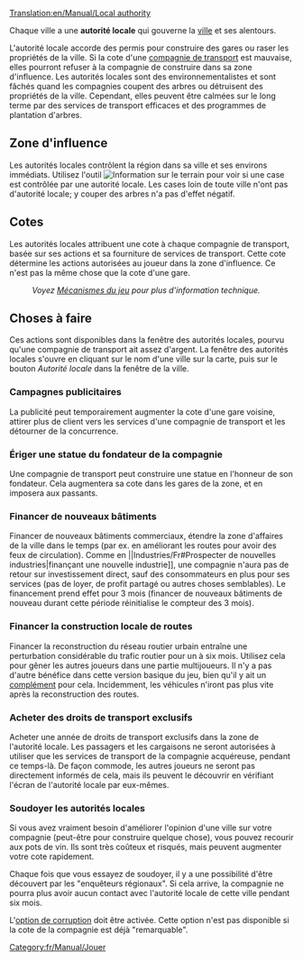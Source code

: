 [[Translation:en/Manual/Local authority]]

Chaque ville a une '''autorité locale''' qui gouverne la [[fr/Manual/Ville|ville]] et ses alentours.

L'autorité locale accorde des permis pour construire des gares ou raser les propriétés de la ville. Si la cote d'une [[fr/Manual/Compagnie de transport|compagnie de transport]] est mauvaise, elles pourront refuser à la compagnie de construire dans sa zone d'influence. Les autorités locales sont des environnementalistes et sont fâchés quand les compagnies coupent des arbres ou détruisent des propriétés de la ville. Cependant, elles peuvent être calmées sur le long terme par des services de transport efficaces et des programmes de plantation d'arbres.

==Zone d'influence==
Les autorités locales contrôlent la région dans sa ville et ses environs immédiats. Utilisez l'outil [[File:en/Manual/Manual html 51cda05b.png|Information sur le terrain]] pour voir si une case est contrôlée par une autorité locale. Les cases loin de toute ville n'ont pas d'autorité locale; y couper des arbres n'a pas d'effet négatif.

==Cotes==
Les autorités locales attribuent une cote à chaque compagnie de transport, basée sur ses actions et sa fourniture de services de transport. Cette cote détermine les actions autorisées au joueur dans la zone d'influence. Ce n'est pas la même chose que la cote d'une gare.
:''Voyez [[fr/Manual/Game Mechanics/Main Page#cote-des-autorites-locales|Mécanismes du jeu]] pour plus d'information technique.''

==Choses à faire==
Ces actions sont disponibles dans la fenêtre des autorités locales, pourvu qu'une compagnie de transport ait assez d'argent. La fenêtre des autorités locales s'ouvre en cliquant sur le nom d'une ville sur la carte, puis sur le bouton ''Autorité locale'' dans la fenêtre de la ville.

===Campagnes publicitaires===
La publicité peut temporairement augmenter la cote d'une gare voisine, attirer plus de client vers les services d'une compagnie de transport et les détourner de la concurrence.

===Ériger une statue du fondateur de la compagnie===
Une compagnie de transport peut construire une statue en l'honneur de son fondateur. Cela augmentera sa cote dans les gares de la zone, et en imposera aux passants.

===Financer de nouveaux bâtiments===
Financer de nouveaux bâtiments commerciaux, étendre la zone d'affaires de la ville dans le temps (par ex. en améliorant les routes pour avoir des feux de circulation). Comme en ||Industries/Fr#Prospecter de nouvelles industries|finançant une nouvelle industrie]], une compagnie n'aura pas de retour sur investissement direct, sauf des consommateurs en plus pour ses services (pas de loyer, de profit partagé ou autres choses semblables). Le financement prend effet pour 3 mois (financer de nouveaux bâtiments de nouveau durant cette période réinitialise le compteur des 3 mois).

===Financer la construction locale de routes===
Financer la reconstruction du réseau routier urbain entraîne une perturbation considérable du trafic routier pour un à six mois. Utilisez cela pour gêner les autres joueurs dans une partie multijoueurs. Il n'y a pas d'autre bénéfice dans cette version basique du jeu, bien qu'il y ait un [[fr/Archive/Manual/Settings/Supprimer les portions de route absurdes lors de la reconstruction|complément]] pour cela. Incidemment, les véhicules n'iront pas plus vite après la reconstruction des routes.

===Acheter des droits de transport exclusifs===
Acheter une année de droits de transport exclusifs dans la zone de l'autorité locale. Les passagers et les cargaisons ne seront autorisées à utiliser que les services de transport de la compagnie acquéreuse, pendant ce temps-là. De façon commode, les autres joueurs ne seront pas directement informés de cela, mais ils peuvent le découvrir en vérifiant l'écran de l'autorité locale par eux-mêmes.

===Soudoyer les autorités locales===
Si vous avez vraiment besoin d'améliorer l'opinion d'une ville sur votre compagnie (peut-être pour construire quelque chose), vous pouvez recourir aux pots de vin. Ils sont très coûteux et risqués, mais peuvent augmenter votre cote rapidement.

Chaque fois que vous essayez de soudoyer, il y a une possibilité d'être découvert par les "enquêteurs régionaux". Si cela arrive, la compagnie ne pourra plus avoir aucun contact avec l'autorité locale de cette ville pendant six mois.

L'[[fr/Archive/Manual/Settings/Soudoyer les autorités|option de corruption]] doit être activée. Cette option n'est pas disponible si la cote de la compagnie est déjà "remarquable".

[[Category:fr/Manual/Jouer]]